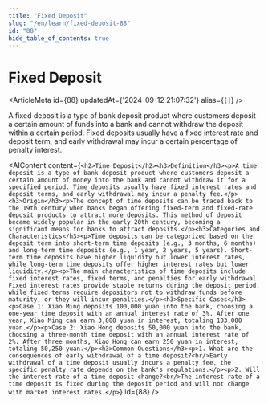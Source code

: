 ```yaml
---
title: "Fixed Deposit"
slug: "/en/learn/fixed-deposit-88"
id: "88"
hide_table_of_contents: true
---
```



# Fixed Deposit

<ArticleMeta id={88} updatedAt={'2024-09-12 21:07:32'} alias={`[]`} />
<div className='border-solid border-b border-t-0 my-4 border-[var(--ifm-color-gray-300)]' />

A fixed deposit is a type of bank deposit product where customers deposit a certain amount of funds into a bank and cannot withdraw the deposit within a certain period. Fixed deposits usually have a fixed interest rate and deposit term, and early withdrawal may incur a certain percentage of penalty interest.

<AIContent content={`<h2>Time Deposit</h2><h3>Definition</h3><p>A time deposit is a type of bank deposit product where customers deposit a certain amount of money into the bank and cannot withdraw it for a specified period. Time deposits usually have fixed interest rates and deposit terms, and early withdrawal may incur a penalty fee.</p><h3>Origin</h3><p>The concept of time deposits can be traced back to the 19th century when banks began offering fixed-term and fixed-rate deposit products to attract more deposits. This method of deposit became widely popular in the early 20th century, becoming a significant means for banks to attract deposits.</p><h3>Categories and Characteristics</h3><p>Time deposits can be categorized based on the deposit term into short-term time deposits (e.g., 3 months, 6 months) and long-term time deposits (e.g., 1 year, 2 years, 5 years). Short-term time deposits have higher liquidity but lower interest rates, while long-term time deposits offer higher interest rates but lower liquidity.</p><p>The main characteristics of time deposits include fixed interest rates, fixed terms, and penalties for early withdrawal. Fixed interest rates provide stable returns during the deposit period, while fixed terms require depositors not to withdraw funds before maturity, or they will incur penalties.</p><h3>Specific Cases</h3><p>Case 1: Xiao Ming deposits 100,000 yuan into the bank, choosing a one-year time deposit with an annual interest rate of 3%. After one year, Xiao Ming can earn 3,000 yuan in interest, totaling 103,000 yuan.</p><p>Case 2: Xiao Hong deposits 50,000 yuan into the bank, choosing a three-month time deposit with an annual interest rate of 2%. After three months, Xiao Hong can earn 250 yuan in interest, totaling 50,250 yuan.</p><h3>Common Questions</h3><p>1. What are the consequences of early withdrawal of a time deposit?<br/>Early withdrawal of a time deposit usually incurs a penalty fee, the specific penalty rate depends on the bank's regulations.</p><p>2. Will the interest rate of a time deposit change?<br/>The interest rate of a time deposit is fixed during the deposit period and will not change with market interest rates.</p>`} id={88} />

